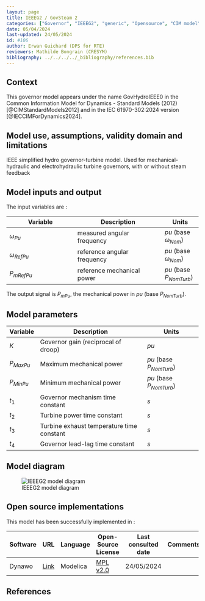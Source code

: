 ```yaml
---
layout: page
title: IEEEG2 / GovSteam 2
categories: ["Governor", "IEEEG2", "generic", "Opensource", "CIM model", "RMS", "phasor", "MRL4", "Single phase", "GovHydroIEEE0", "IEC", "dynawo", "#106"]
date: 05/04/2024
last-updated: 24/05/2024
id: #106
author: Erwan Guichard (DPS for RTE)
reviewers: Mathilde Bongrain (CRESYM)
bibliography: ../../../../_bibliography/references.bib
---
```


## Context

This governor model appears under the name GovHydroIEEE0 in the Common Information Model for Dynamics - Standard Models (2012) [@CIMStandardModels2012] and in the IEC 61970-302:2024 version [@IECCIMForDynamics2024].

## Model use, assumptions, validity domain and limitations

IEEE simplified hydro governor-turbine model. Used for mechanical-hydraulic and electrohydraulic turbine governors, with or without steam feedback

## Model inputs and output

The input variables are :

| Variable | Description | Units |
|-----------|--------------| ------|
|$\omega_{Pu}$ |measured angular frequency | $pu$ (base $\omega_{Nom}$)|
|$\omega_{RefPu}$ |reference angular frequency |$pu$ (base $\omega_{Nom}$)|
|$P_{mRefPu}$ |reference mechanical power |$pu$ (base $P_{NomTurb}$)|

The output signal is $P_{mPu}$, the mechanical power in $pu$ (base $P_{NomTurb}$).

## Model parameters

| Variable | Description | Units |
|-----------|--------------| ------|
|$K$ |Governor gain (reciprocal of droop) |$pu$|
|$P_{MaxPu}$ |Maximum mechanical power |$pu$ (base $P_{NomTurb}$)|
|$P_{MinPu}$ |Minimum mechanical power |$pu$ (base $P_{NomTurb}$)|
|$t_1$ |Governor mechanism time constant |$s$|
|$t_2$ |Turbine power time constant |$s$|
|$t_3$ |Turbine exhaust temperature time constant |$s$|
|$t_4$ |Governor lead-lag time constant |$s$|

## Model diagram

![IEEEG2 model diagram](IEEEG2.drawio.svg){#fig-ieeeg2}

## Open source implementations

This model has been successfully implemented in :

| Software      | URL | Language | Open-Source License | Last consulted date | Comments |
| ------------- | --- | -------- | ------------------- | ------------------- | -------- |
| Dynawo | [Link](https://github.com/dynawo/dynawo) | Modelica | [MPL v2.0](https://www.mozilla.org/en-US/MPL/2.0/)  | 24/05/2024 |  |

## References 
